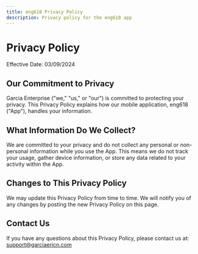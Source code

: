 ```yaml
---
title: eng618 Privacy Policy
description: Privacy policy for the eng618 app
---
```


# Privacy Policy

Effective Date: 03/09/2024

## Our Commitment to Privacy

Garcia Enterprise ("we," "us," or "our") is committed to protecting your privacy. This Privacy Policy explains how our mobile application, eng618 ("App"), handles your information.

## What Information Do We Collect?

We are committed to your privacy and do not collect any personal or non-personal information while you use the App. This means we do not track your usage, gather device information, or store any data related to your activity within the App.

## Changes to This Privacy Policy

We may update this Privacy Policy from time to time. We will notify you of any changes by posting the new Privacy Policy on this page.

## Contact Us

If you have any questions about this Privacy Policy, please contact us at: [support@garciaericn.com](mailto:support@garciaericn.com)
